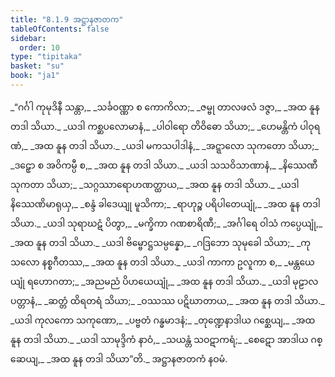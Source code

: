 ```yaml
---
title: "8.1.9 အဋ္ဌာနဇာတက"
tableOfContents: false
sidebar:
  order: 10
type: "tipitaka"
basket: "su"
book: "ja1"
---
```



<DynamicBreadcrumb />

<Division number="77" book="ja1">

<Paragraph number="1757" type="verses" book="ja1">
_“ဂင်္ဂါ ကုမုဒိနီ သန္တာ,_  
_သင်္ခဝဏ္ဏာ စ ကောကိလာ;_  
_ဇမ္ဗု တာလဖလံ ဒဇ္ဇာ,_  
_အထ နူန တဒါ သိယာ._  

</Paragraph>

</Division>
<Division number="78" book="ja1">

<Paragraph number="1758" type="verses" book="ja1">
_ယဒါ ကစ္ဆပလောမာနံ,_  
_ပါဝါရော တိဝိဓော သိယာ;_  
_ဟေမန္တိကံ ပါဝုရဏံ,_  
_အထ နူန တဒါ သိယာ._  

</Paragraph>

</Division>
<Division number="79" book="ja1">

<Paragraph number="1759" type="verses" book="ja1">
_ယဒါ မကသပါဒါနံ,_  
_အဋ္ဋာလော သုကတော သိယာ;_  
_ဒဠှော စ အဝိကမ္ပီ စ,_  
_အထ နူန တဒါ သိယာ._  

</Paragraph>

</Division>
<Division number="80" book="ja1">

<Paragraph number="1760" type="verses" book="ja1">
_ယဒါ သသဝိသာဏာနံ,_  
_နိဿေဏီ သုကတာ သိယာ;_  
_သဂ္ဂဿာရောဟဏတ္ထာယ,_  
_အထ နူန တဒါ သိယာ._  

</Paragraph>

</Division>
<Division number="81" book="ja1">

<Paragraph number="1761" type="verses" book="ja1">
_ယဒါ နိဿေဏိမာရုယှ,_  
_စန္ဒံ ခါဒေယျု မူသိကာ;_  
_ရာဟုဉ္စ ပရိပါတေယျုံ,_  
_အထ နူန တဒါ သိယာ._  

</Paragraph>

</Division>
<Division number="82" book="ja1">

<Paragraph number="1762" type="verses" book="ja1">
_ယဒါ သုရာဃဋံ ပိတွာ,_  
_မက္ခိကာ ဂဏစာရိဏီ;_  
_အင်္ဂါရေ ဝါသံ ကပ္ပေယျုံ,_  
_အထ နူန တဒါ သိယာ._  

</Paragraph>

</Division>
<Division number="83" book="ja1">

<Paragraph number="1763" type="verses" book="ja1">
_ယဒါ ဗိမ္ဗောဋ္ဌသမ္ပန္နော,_  
_ဂဒြဘော သုမုခေါ သိယာ;_  
_ကုသလော နစ္စဂီတဿ,_  
_အထ နူန တဒါ သိယာ._  

</Paragraph>

</Division>
<Division number="84" book="ja1">

<Paragraph number="1764" type="verses" book="ja1">
_ယဒါ ကာကာ ဥလူကာ စ,_  
_မန္တယေယျုံ ရဟောဂတာ;_  
_အညမညံ ပိဟယေယျုံ,_  
_အထ နူန တဒါ သိယာ._  

</Paragraph>

</Division>
<Division number="85" book="ja1">

<Paragraph number="1765" type="verses" book="ja1">
_ယဒါ မုဠာလ ပတ္တာနံ,_  
_ဆတ္တံ ထိရတရံ သိယာ;_  
_ဝဿဿ ပဋိဃာတာယ,_  
_အထ နူန တဒါ သိယာ._  

</Paragraph>

</Division>
<Division number="86" book="ja1">

<Paragraph number="1766" type="verses" book="ja1">
_ယဒါ ကုလကော သကုဏော,_  
_ပဗ္ဗတံ ဂန္ဓမာဒနံ;_  
_တုဏ္ဍေနာဒါယ ဂစ္ဆေယျ,_  
_အထ နူန တဒါ သိယာ._  

</Paragraph>

</Division>
<Division number="87" book="ja1">

<Paragraph number="1767" type="verses" book="ja1">
_ယဒါ သာမုဒ္ဒိကံ နာဝံ,_  
_သယန္တံ သဝဋာကရံ;_  
_စေဋော အာဒါယ ဂစ္ဆေယျ,_  
_အထ နူန တဒါ သိယာ”တိ._  


</Paragraph>
</Division>

<Paragraph number="1768" type="center" book="ja1">
အဋ္ဌာနဇာတကံ နဝမံ.
</Paragraph>